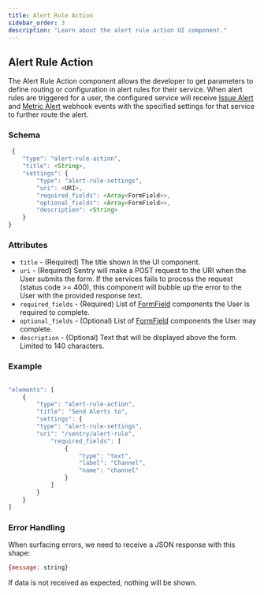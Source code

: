 ```yaml
---
title: Alert Rule Action
sidebar_order: 3
description: "Learn about the alert rule action UI component."
---
```


## Alert Rule Action

The Alert Rule Action component allows the developer to get parameters to define routing or configuration in alert rules for their service. When alert rules are triggered for a user, the configured service will receive [Issue Alert](/product/integrations/integration-platform/webhooks/#issue-alerts) and [Metric Alert](/product/integrations/integration-platform/webhooks/#metric-alerts) webhook events with the specified settings for that service to further route the alert.

### Schema

```javascript
 {
    "type": "alert-rule-action",
    "title": <String>,
    "settings": {
        "type": "alert-rule-settings",
        "uri": <URI>,
        "required_fields": <Array<FormField>>,
        "optional_fields": <Array<FormField>>,
        "description": <String>
    }
}
```

### Attributes

- `title` - (Required) The title shown in the UI component.
- `uri` - (Required) Sentry will make a POST request to the URI when the User submits the form. If the services fails to process the request (status code >= 400), this component will bubble up the error to the User with the provided response text.
- `required_fields` - (Required) List of [FormField](/product/integrations/integration-platform/ui-components/formfield) components the User is required to complete.
- `optional_fields` - (Optional) List of [FormField](/product/integrations/integration-platform/ui-components/formfield) components the User may complete.
- `description` - (Optional) Text that will be displayed above the form. Limited to 140 characters.

### Example

```javascript

"elements": [
    {
        "type": "alert-rule-action",
        "title": "Send Alerts to",
        "settings": {
        "type": "alert-rule-settings",
        "uri": "/sentry/alert-rule",
            "required_fields": [
                {
                    "type": "text",
                    "label": "Channel",
                    "name": "channel"
                }
            ]
        }
    }
]

```

### Error Handling

When surfacing errors, we need to receive a JSON response with this shape:

```javascript
{message: string}
```

If data is not received as expected, nothing will be shown.

